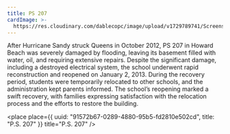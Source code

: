 ```yaml
---
title: PS 207
cardImage: >-
  https://res.cloudinary.com/dablecopc/image/upload/v1729789741/Screenshot_2024-10-24_125748_hhlciw.png
---
```


After Hurricane Sandy struck Queens in October 2012, PS 207 in Howard Beach was severely damaged by flooding, leaving its basement filled with water, oil, and requiring extensive repairs. Despite the significant damage, including a destroyed electrical system, the school underwent rapid reconstruction and reopened on January 2, 2013. During the recovery period, students were temporarily relocated to other schools, and the administration kept parents informed. The school’s reopening marked a swift recovery, with families expressing satisfaction with the relocation process and the efforts to restore the building.

<place
  place={{
    uuid: "91572b67-0289-4880-95b5-fd2810e502cd",
    title: "P.S. 207"
  }}
  title="P.S. 207"
/>

